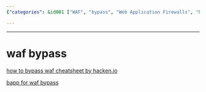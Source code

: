 ```yaml
---
{"categories": &id001 ["WAF", "bypass", "Web Application Firewalls", "bapp", "hacken.io", "PortSwigger Store", "guide"], "category": "Web Application Security", "date": "2022-12-02 15:57:21", "description": "Learn how to bypass Web Application Firewalls (WAFs) with the help of a guide available at hacken.io/discover and a tool called bapp for WAF bypass. The bapp tool is also available in the PortSwigger store.", "tags": *id001, "title": "Bypassing Web Application Firewalls With Bapp: A Comprehensive Guide"}

---
```


------

# waf bypass

[how to bypass waf cheatsheet by hacken.io](https://hacken.io/discover/how-to-bypass-waf-hackenproof-cheat-sheet/)

[bapp for waf bypass](https://portswigger.net/bappstore/ae2611da3bbc4687953a1f4ba6a4e04c)

